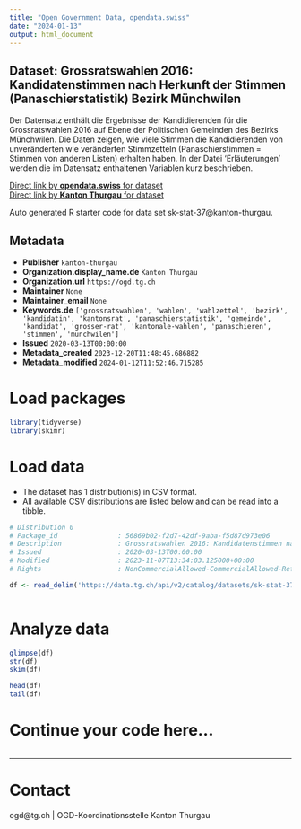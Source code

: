 ```yaml
---
title: "Open Government Data, opendata.swiss"
date: "2024-01-13"
output: html_document
---
```


## Dataset: Grossratswahlen 2016: Kandidatenstimmen nach Herkunft der Stimmen (Panaschierstatistik) Bezirk Münchwilen

Der Datensatz enthält die Ergebnisse der Kandidierenden für die Grossratswahlen 2016 auf Ebene der Politischen Gemeinden des Bezirks Münchwilen. Die Daten zeigen, wie viele Stimmen die Kandidierenden von unveränderten wie veränderten Stimmzetteln (Panaschierstimmen = Stimmen von anderen Listen) erhalten haben. In der Datei 'Erläuterungen' werden die im Datensatz enthaltenen Variablen kurz beschrieben. 

[Direct link by **opendata.swiss** for dataset](https://opendata.swiss/de/dataset/grossratswahlen-2016-kandidatenstimmen-nach-herkunft-der-stimmen-panaschierstatistik-bezirk-mun)<br>
[Direct link by **Kanton Thurgau** for dataset](https://data.tg.ch/explore/dataset/sk-stat-37/)

Auto generated R starter code for data set sk-stat-37@kanton-thurgau.

## Metadata

- **Publisher** `kanton-thurgau`
- **Organization.display_name.de** `Kanton Thurgau`
- **Organization.url** `https://ogd.tg.ch`
- **Maintainer** `None`
- **Maintainer_email** `None`
- **Keywords.de** `['grossratswahlen', 'wahlen', 'wahlzettel', 'bezirk', 'kandidatin', 'kantonsrat', 'panaschierstatistik', 'gemeinde', 'kandidat', 'grosser-rat', 'kantonale-wahlen', 'panaschieren', 'stimmen', 'munchwilen']`
- **Issued** `2020-03-13T00:00:00`
- **Metadata_created** `2023-12-20T11:48:45.686882`
- **Metadata_modified** `2024-01-12T11:52:46.715285`


# Load packages

```r

library(tidyverse)
library(skimr)

```

# Load data

-   The dataset has 1 distribution(s) in CSV format.
-   All available CSV distributions are listed below and can be read into a tibble.

```r

# Distribution 0
# Package_id               : 56869b02-f2d7-42df-9aba-f5d87d973e06
# Description              : Grossratswahlen 2016: Kandidatenstimmen nach Herkunft der Stimmen (Panaschierstatistik) Bezirk Münchwilen (csv)
# Issued                   : 2020-03-13T00:00:00
# Modified                 : 2023-11-07T13:34:03.125000+00:00
# Rights                   : NonCommercialAllowed-CommercialAllowed-ReferenceRequired

df <- read_delim('https://data.tg.ch/api/v2/catalog/datasets/sk-stat-37/exports/csv')



```

# Analyze data

```r

glimpse(df)
str(df)
skim(df)

head(df)
tail(df)

```

# Continue your code here...

```r

```

------------------------------------------------------------------------

# Contact

ogd@tg.ch | OGD-Koordinationsstelle Kanton Thurgau

